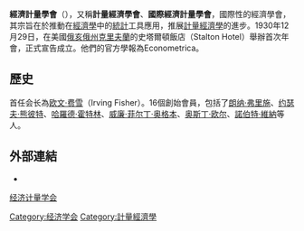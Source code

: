 '''經濟計量學會'''（{{lang-en|Econometric Society}}），又稱'''計量經濟學會'''、'''國際經濟計量學會'''，國際性的經濟學會，其宗旨在於推動在[[經濟學|經濟學]]中的[[統計|統計]]工具應用，推展[[計量經濟學|計量經濟學]]的進步。1930年12月29日，在美國[[俄亥俄州|俄亥俄州]][[克里夫蘭|克里夫蘭]]的史塔爾頓飯店（Stalton Hotel）舉辦首次年會，正式宣告成立。他們的官方學報為Econometrica。

==歷史==
首任会长為[[欧文·费雪|欧文·费雪]]（Irving Fisher）。16個創始會員，包括了[[朗纳·弗里施|朗纳·弗里施]]、[[约瑟夫·熊彼特|约瑟夫·熊彼特]]、[[哈羅德·霍特林|哈羅德·霍特林]]、[[威廉·菲尔丁·奥格本|威廉·菲尔丁·奥格本]]、[[奥斯丁·欧尔|奥斯丁·欧尔]]、[[諾伯特·維納|諾伯特·維納]]等人。

==外部連結==
*{{official|http://www.econometricsociety.org}}

{{经济计量学会会长}}
[[category:经济计量学会|]]
[[Category:经济学会|Category:经济学会]]
[[Category:計量經濟學|Category:計量經濟學]]